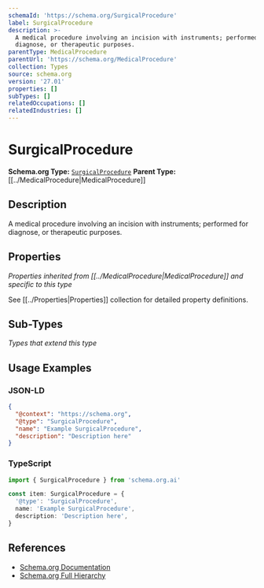 ```yaml
---
schemaId: 'https://schema.org/SurgicalProcedure'
label: SurgicalProcedure
description: >-
  A medical procedure involving an incision with instruments; performed for
  diagnose, or therapeutic purposes.
parentType: MedicalProcedure
parentUrl: 'https://schema.org/MedicalProcedure'
collection: Types
source: schema.org
version: '27.01'
properties: []
subTypes: []
relatedOccupations: []
relatedIndustries: []
---
```

# SurgicalProcedure

**Schema.org Type:** [`SurgicalProcedure`](https://schema.org/SurgicalProcedure)
**Parent Type:** [[../MedicalProcedure|MedicalProcedure]]

## Description

A medical procedure involving an incision with instruments; performed for diagnose, or therapeutic purposes.

## Properties

*Properties inherited from [[../MedicalProcedure|MedicalProcedure]] and specific to this type*

See [[../Properties|Properties]] collection for detailed property definitions.

## Sub-Types

*Types that extend this type*

## Usage Examples

### JSON-LD

```json
{
  "@context": "https://schema.org",
  "@type": "SurgicalProcedure",
  "name": "Example SurgicalProcedure",
  "description": "Description here"
}
```

### TypeScript

```typescript
import { SurgicalProcedure } from 'schema.org.ai'

const item: SurgicalProcedure = {
  '@type': 'SurgicalProcedure',
  name: 'Example SurgicalProcedure',
  description: 'Description here',
}
```

## References

- [Schema.org Documentation](https://schema.org/SurgicalProcedure)
- [Schema.org Full Hierarchy](https://schema.org/docs/full.html)
